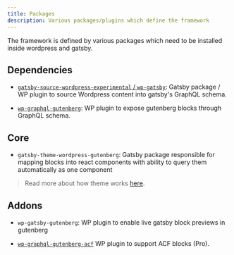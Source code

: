 ```yaml
---
title: Packages
description: Various packages/plugins which define the framework
---
```


The framework is defined by various packages which need to be installed inside wordpress and gatsby.

## Dependencies

- [`gatsby-source-wordpress-experimental` / `wp-gatsby`](https://github.com/gatsbyjs/gatsby-source-wordpress-experimental): Gatsby package / WP plugin to source Wordpress content into gatsby's GraphQL schema.

- [`wp-graphql-gutenberg`](https://github.com/pristas-peter/wp-graphql-gutenberg): WP plugin to expose gutenberg blocks through GraphQL schema.

## Core

- `gatsby-theme-wordpress-gutenberg`: Gatsby package responsible for mapping blocks into react components with ability to query them automatically as one component

> Read more about how theme works [here](/overview/theme/).

## Addons

- `wp-gatsby-gutenberg`: WP plugin to enable live gatsby block previews in gutenberg

- [`wp-graphql-gutenberg-acf`](https://github.com/pristas-peter/wp-graphql-gutenberg-acf) WP plugin to support ACF blocks (Pro).
